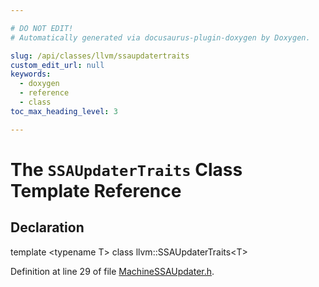 ```yaml
---

# DO NOT EDIT!
# Automatically generated via docusaurus-plugin-doxygen by Doxygen.

slug: /api/classes/llvm/ssaupdatertraits
custom_edit_url: null
keywords:
  - doxygen
  - reference
  - class
toc_max_heading_level: 3

---
```





# The `SSAUpdaterTraits` Class Template Reference

<DoxygenPage pluginConfig={pluginConfig}>



## Declaration

<CodeBlock>template &lt;typename T&gt;
class llvm::SSAUpdaterTraits&lt;T&gt;</CodeBlock>


Definition at line 29 of file <a href="/docs/api/files/include/include/llvm/include/llvm/codegen/machinessaupdater-h">MachineSSAUpdater.h</a>.

</DoxygenPage>

